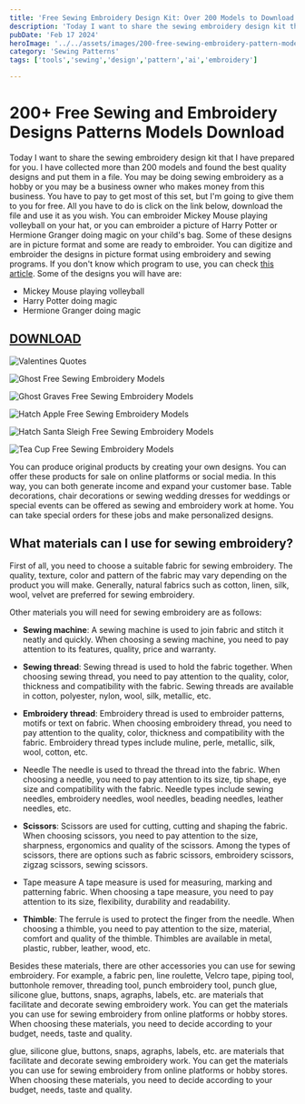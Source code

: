 ```yaml
---
title: 'Free Sewing Embroidery Design Kit: Over 200 Models to Download and Use'
description: 'Today I want to share the sewing embroidery design kit that I have prepared for you. I have collected more than 200 models and found the best quality designs and put them in a file.'
pubDate: 'Feb 17 2024'
heroImage: '../../assets/images/200-free-sewing-embroidery-pattern-models.jpg'
category: 'Sewing Patterns'
tags: ['tools','sewing','design','pattern','ai','embroidery']

---
```

# 200+ Free Sewing and Embroidery Designs Patterns Models Download

Today I want to share the sewing embroidery design kit that 
I have prepared for you. I have collected more than 200 models and 
found the best quality designs and put them in a file. 
You may be doing sewing embroidery as a hobby or you may be 
a business owner who makes money from this business. You have 
to pay to get most of this set, but I'm going to give them to 
you for free. All you have to do is click on the link below, 
download the file and use it as you wish. You can embroider 
Mickey Mouse playing volleyball on your hat, or you can embroider 
a picture of Harry Potter or Hermione Granger doing magic on 
your child's bag. Some of these designs are in picture format 
and some are ready to embroider. You can digitize and embroider 
the designs in picture format using embroidery and sewing programs. 
If you don't know which program to use, you can check [this article](https://fabricspedia.com). 
Some of the designs you will have are: 

- Mickey Mouse playing volleyball 
- Harry Potter doing magic 
- Hermione Granger doing magic

## [DOWNLOAD](https://www.google.com)

![Valentines Quotes](src/assets/images/1_Free_Designs_Images_800x530_Valentines_Quotes_2.jpg)

![Ghost Free Sewing Embroidery Models](src/assets/images/free-designs-Ghost_1-1024x683.png)

![Ghost Graves Free Sewing Embroidery Models](src/assets/images/Free-designs-ghosts-graves-1-1024x683.png)

![Hatch Apple Free Sewing Embroidery Models](src/assets/images/Hatch_Apple_3.jpg)

![Hatch Santa Sleigh Free Sewing Embroidery Models](src/assets/images/Hatch_Santa_Sleigh_2.jpg)

![Tea Cup Free Sewing Embroidery Models](src/assets/images/tea_cup_free_design_1-1024x683.png)

You can produce original products by creating 
your own designs. You can offer these products 
for sale on online platforms or social media. 
In this way, you can both generate income and expand 
your customer base. Table decorations, chair decorations 
or sewing wedding dresses for weddings or special 
events can be offered as sewing and embroidery work at home. 
You can take special orders for these jobs and make personalized designs.



## What materials can I use for sewing embroidery?

First of all, you need to choose a suitable fabric for sewing embroidery. 
The quality, texture, color and pattern of the fabric may vary depending 
on the product you will make. Generally, natural fabrics such as cotton, 
linen, silk, wool, velvet are preferred for sewing embroidery.

Other materials you will need for sewing embroidery are as follows:

- **Sewing machine**: A sewing machine is used to join fabric and stitch 
it neatly and quickly. When choosing a sewing machine, you need to 
pay attention to its features, quality, price and warranty.

- **Sewing thread**: Sewing thread is used to hold the fabric together. 
When choosing sewing thread, you need to pay attention to the quality, 
color, thickness and compatibility with the fabric. Sewing threads 
are available in cotton, polyester, nylon, wool, silk, metallic, etc.

- **Embroidery thread**: Embroidery thread is used to embroider patterns, 
motifs or text on fabric. When choosing embroidery thread, you need to 
pay attention to the quality, color, thickness and compatibility 
with the fabric. Embroidery thread types include muline, perle, metallic, 
silk, wool, cotton, etc.

- Needle The needle is used to thread the thread into the fabric. 
When choosing a needle, you need to pay attention to its size, 
tip shape, eye size and compatibility with the fabric. Needle types include 
sewing needles, embroidery needles, wool needles, beading needles, 
leather needles, etc.

- **Scissors**: Scissors are used for cutting, cutting and 
shaping the fabric. When choosing scissors, you need to pay 
attention to the size, sharpness, ergonomics and quality of the scissors. 
Among the types of scissors, there are options such as fabric scissors, 
embroidery scissors, zigzag scissors, sewing scissors.

- Tape measure A tape measure is used for measuring, 
marking and patterning fabric. When choosing a tape measure, you 
need to pay attention to its size, flexibility, durability and readability.

- **Thimble**: The ferrule is used to protect the finger from the needle. When 
choosing a thimble, you need to pay attention to the size, material, 
comfort and quality of the thimble. Thimbles are available in metal, 
plastic, rubber, leather, wood, etc.

Besides these materials, there are other accessories you can use for 
sewing embroidery. For example, a fabric pen, line roulette, Velcro tape, 
piping tool, buttonhole remover, threading tool, punch embroidery tool, 
punch glue, silicone glue, buttons, snaps, agraphs, labels, etc. are 
materials that facilitate and decorate sewing embroidery work.
You can get the materials you can use for sewing embroidery from online 
platforms or hobby stores. When choosing these materials, you need to 
decide according to your budget, needs, taste and quality.

glue, silicone glue, buttons, snaps, agraphs, labels, etc. are 
materials that facilitate and decorate sewing embroidery work.
You can get the materials you can use for sewing embroidery from online 
platforms or hobby stores. When choosing these materials, you need to 
decide according to your budget, needs, taste and quality.

